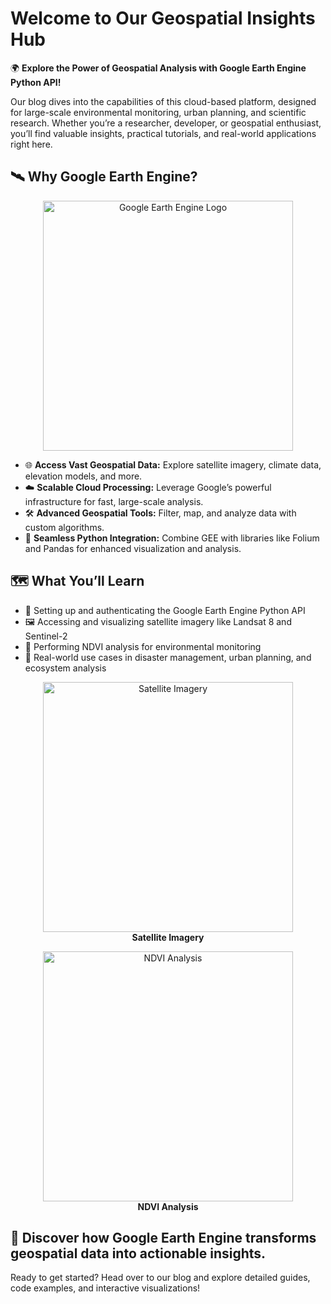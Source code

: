 # Welcome to Our Geospatial Insights Hub

🌍 **Explore the Power of Geospatial Analysis with Google Earth Engine Python API!**

Our blog dives into the capabilities of this cloud-based platform, designed for large-scale environmental monitoring, urban planning, and scientific research. Whether you're a researcher, developer, or geospatial enthusiast, you’ll find valuable insights, practical tutorials, and real-world applications right here.

## 🛰️ Why Google Earth Engine?

<p align="center">
  <img src="https://lh4.googleusercontent.com/proxy/5hjkldjH5sZZ9fZAY2dgCfpTlrEMwxO_hCXp_8N4Dqi0ujcLd0eeCfiLNnRETIQiy5QL-hgPHtUAFuVUWkOlxRYuzdDEPUEam48CnKiZGJFOOg" alt="Google Earth Engine Logo" width="400"/>
</p>

- 🌐 **Access Vast Geospatial Data:** Explore satellite imagery, climate data, elevation models, and more.
- ☁️ **Scalable Cloud Processing:** Leverage Google’s powerful infrastructure for fast, large-scale analysis.
- 🛠️ **Advanced Geospatial Tools:** Filter, map, and analyze data with custom algorithms.
- 🐍 **Seamless Python Integration:** Combine GEE with libraries like Folium and Pandas for enhanced visualization and analysis.

## 🗺️ What You’ll Learn
- 🚀 Setting up and authenticating the Google Earth Engine Python API
- 🖼️ Accessing and visualizing satellite imagery like Landsat 8 and Sentinel-2
- 🌱 Performing NDVI analysis for environmental monitoring
- 🌆 Real-world use cases in disaster management, urban planning, and ecosystem analysis

<p align="center">
  <img src="https://bsmedia.business-standard.com/_media/bs/img/about-page/thumb/464_464/1625480941.jpg" alt="Satellite Imagery" width="400"/>
  <br>
  <strong>Satellite Imagery</strong>
</p>

<p align="center">
  <img src="https://gisgeography.com/wp-content/uploads/2017/08/ndvi-united-states-1.png" alt="NDVI Analysis" width="400"/>
  <br>
  <strong>NDVI Analysis</strong>
</p>

## 🔗 Discover how Google Earth Engine transforms geospatial data into actionable insights.
Ready to get started? Head over to our blog and explore detailed guides, code examples, and interactive visualizations!
